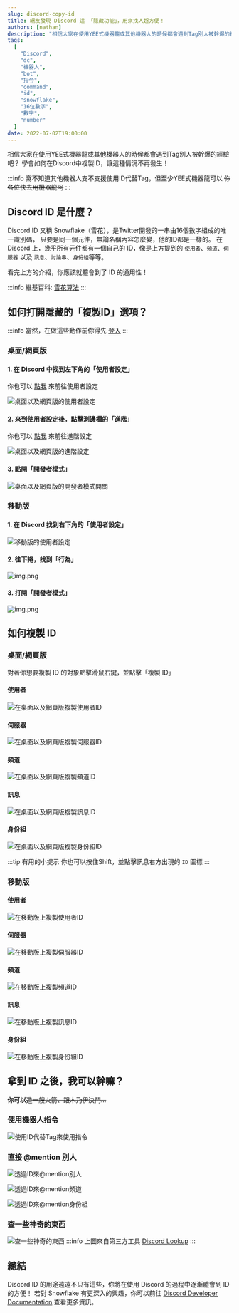 ```yaml
---
slug: discord-copy-id
title: 網友發現 Discord 這 「隱藏功能」，用來找人超方便！
authors: [nathan]
description: "相信大家在使用YEE式機器龍或其他機器人的時候都會遇到Tag別人被幹爆的經驗吧？學會如何在Discord中複製ID，讓這種情況不再發生！"
tags:
  [
    "Discord",
    "dc",
    "機器人",
    "bot",
    "指令",
    "command",
    "id",
    "snowflake",
    "16位數字",
    "數字",
    "number"
  ]
date: 2022-07-02T19:00:00
---
```



相信大家在使用YEE式機器龍或其他機器人的時候都會遇到Tag別人被幹爆的經驗吧？
學會如何在Discord中複製ID，讓這種情況不再發生！

:::info
窩不知道其他機器人支不支援使用ID代替Tag，但至少YEE式機器龍可以
~~你各位快去用機器龍阿~~
:::

<TOCInline toc={toc} />

## Discord ID 是什麼？

Discord ID 又稱 Snowflake（雪花），是Twitter開發的一串由16個數字組成的唯一識別碼，
只要是同一個元件，無論名稱內容怎麼變，他的ID都是一樣的。
在 Discord 上，幾乎所有元件都有一個自己的 ID，像是上方提到的 `使用者`、`頻道`、`伺服器` 以及 `訊息`、`討論串`、`身份組`等等。

看完上方的介紹，你應該就體會到了 ID 的通用性！

:::info
維基百科: [雪花算法](https://zh.wikipedia.org/wiki/%E9%9B%AA%E8%8A%B1%E7%AE%97%E6%B3%95)
:::

<Adsense />

## 如何打開隱藏的「複製ID」選項？

:::info
當然，在做這些動作前你得先 [登入](discord://-/login)
:::

### 桌面/網頁版

#### 1. 在 Discord 中找到左下角的「使用者設定」

你也可以 [點我](discord://-/settings/account) 來前往使用者設定

![桌面以及網頁版的使用者設定](/img/discord-copy-id/user-settings-on-desktop.png)

#### 2. 來到使用者設定後，點擊測邊欄的「進階」
你也可以 [點我](discord://-/settings/advanced) 來前往進階設定

![桌面以及網頁版的進階設定](/img/discord-copy-id/advanced-settings-on-desktop.png)

#### 3. 點開「開發者模式」

![桌面以及網頁版的開發者模式開關](/img/discord-copy-id/developer-mode-on-desktop.png)

### 移動版

#### 1. 在 Discord 找到右下角的「使用者設定」

![移動版的使用者設定](/img/discord-copy-id/user-settings-on-mobile.png)

#### 2. 往下捲，找到「行為」

![img.png](/img/discord-copy-id/advanced-settings-on-mobile.png)

#### 3. 打開「開發者模式」

![img.png](/img/discord-copy-id/developer-mode-on-mobile.png)

<Adsense />

## 如何複製 ID

### 桌面/網頁版

對著你想要複製 ID 的對象點擊滑鼠右鍵，並點擊「複製 ID」

#### 使用者

![在桌面以及網頁版複製使用者ID](/img/discord-copy-id/copy-user-id-on-desktop.png)

#### 伺服器

![在桌面以及網頁版複製伺服器ID](/img/discord-copy-id/copy-guild-id-on-desktop.png)

#### 頻道

![在桌面以及網頁版複製頻道ID](/img/discord-copy-id/copy-channel-id-on-desktop.png)

#### 訊息

![在桌面以及網頁版複製訊息ID](/img/discord-copy-id/copy-message-id-on-desktop.png)

#### 身份組

![在桌面以及網頁版複製身份組ID](/img/discord-copy-id/copy-role-id-on-desktop.png)

:::tip 有用的小提示
你也可以按住Shift，並點擊訊息右方出現的 `ID` 圖標
:::

### 移動版

#### 使用者

![在移動版上複製使用者ID](/img/discord-copy-id/copy-user-id-on-mobile.png)

#### 伺服器

![在移動版上複製伺服器ID](/img/discord-copy-id/copy-guild-id-on-mobile.png)

#### 頻道

![在移動版上複製頻道ID](/img/discord-copy-id/copy-channel-id-on-mobile.png)

#### 訊息

![在移動版上複製訊息ID](/img/discord-copy-id/copy-message-id-on-mobile.png)

#### 身份組

![在移動版上複製身份組ID](/img/discord-copy-id/copy-role-id-on-mobile.png)

## 拿到 ID 之後，我可以幹嘛？

**你可以**~~造一艘火箭、跟木乃伊決鬥...~~

### 使用機器人指令

![使用ID代替Tag來使用指令](/img/discord-copy-id/use-bot-commands.png)

### 直接 @mention 別人

![透過ID來@mention別人](/img/discord-copy-id/mention-people-with-id.gif)

![透過ID來@mention頻道](/img/discord-copy-id/mention-channel-with-id.gif)

![透過ID來@mention身份組](/img/discord-copy-id/mention-role-with-id.gif)

### 查一些神奇的東西

![查一些神奇的東西](/img/discord-copy-id/lookup-something.gif)
:::info
上圖來自第三方工具 [Discord Lookup](https://discord.id)
:::

<AdSense />

## 總結
Discord ID 的用途遠遠不只有這些，你將在使用 Discord 的過程中逐漸體會到 ID 的方便！
若對 Snowflake 有更深入的興趣，你可以前往 [Discord Developer Documentation](https://discord.com/developers/docs) 查看更多資訊。

